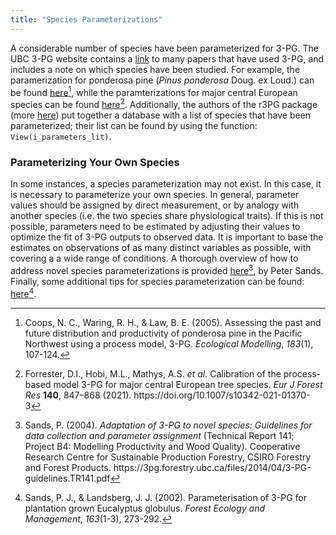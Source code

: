 ```yaml
---
title: "Species Parameterizations"
---
```


A considerable number of species have been parameterized for 3-PG. The UBC 3-PG website contains a [link](3pg.forestry.ubc.ca/3pg-studies/) to many papers that have used 3-PG, and includes a note on which species have been studied. For example, the paramerization for ponderosa pine (*Pinus ponderosa* Doug. ex Loud.) can be found [here](https://www.sciencedirect.com/science/article/pii/S030438000400434X)[^1], while the paramterizations for major central European species can be found [here](https://link.springer.com/article/10.1007/s10342-021-01370-3)[^2]. Additionally, the authors of the r3PG package (more [here](./section_5.qmd)) put together a database with a list of species that have been parameterized; their list can be found by using the function: `View(i_parameters_lit)`.

[^1]: Coops, N. C., Waring, R. H., & Law, B. E. (2005). Assessing the past and future distribution and productivity of ponderosa pine in the Pacific Northwest using a process model, 3-PG. *Ecological Modelling*, *183*(1), 107-124.

[^2]: Forrester, D.I., Hobi, M.L., Mathys, A.S. *et al.* Calibration of the process-based model 3-PG for major central European tree species. *Eur J Forest Res* **140**, 847–868 (2021). https://doi.org/10.1007/s10342-021-01370-3

### Parameterizing Your Own Species

In some instances, a species parameterization may not exist. In this case, it is necessary to parameterize your own species. In general, parameter values should be assigned by direct measurement, or by analogy with another species (i.e. the two species share physiological traits). If this is not possible, parameters need to be estimated by adjusting their values to optimize the fit of 3-PG outputs to observed data. It is important to base the estimates on observations of as many distinct variables as possible, with covering a a wide range of conditions. A thorough overview of how to address novel species parameterizations is provided [here](https://3pg.sites.olt.ubc.ca/files/2014/04/3-PG-guidelines.TR141.pdf)[^3], by Peter Sands. Finally, some additional tips for species parameterization can be found: [here](https://www.sciencedirect.com/science/article/pii/S0378112701005862)[^4].

[^3]: Sands, P. (2004). *Adaptation of 3-PG to novel species: Guidelines for data collection and parameter assignment* (Technical Report 141; Project B4: Modelling Productivity and Wood Quality). Cooperative Research Centre for Sustainable Production Forestry, CSIRO Forestry and Forest Products. https://3pg.forestry.ubc.ca/files/2014/04/3-PG-guidelines.TR141.pdf

[^4]: Sands, P. J., & Landsberg, J. J. (2002). Parameterisation of 3-PG for plantation grown Eucalyptus globulus. *Forest Ecology and Management*, *163*(1-3), 273-292.

